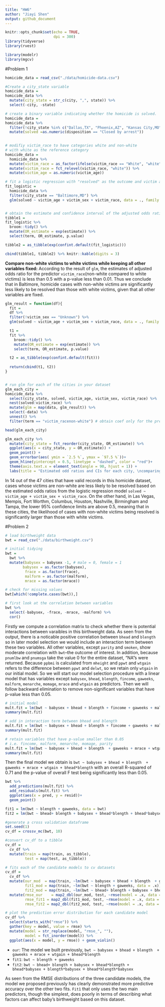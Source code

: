 ```yaml
---
title: "HW6"
author: "Jiayi Shen"
output: github_document
---
```


```r
knitr::opts_chunk$set(echo = TRUE,
                      dpi = 300)
library(tidyverse)
library(rvest)

library(modelr)
library(mgcv)
```


#Problem 1 
```r
homicide_data = read_csv("./data/homicide-data.csv")
```

```r
#Create a city_state variable
homicide_data =
homicide_data %>% 
  mutate(city_state = str_c(city, ",", state)) %>% 
  select(-city, -state)

# create a binary variable indicating whether the homicide is solved. 
homicide_data =
homicide_data %>% 
  filter(!city_state %in% c("Dallas,TX", "Phoenix,AZ", "Kansas City,MO", "Tulsa,AL")) %>% 
  mutate(solved =as.numeric(disposition == "Closed by arrest"))
  
```


```r
# modifiy victim_race to have categories white and non-white 
# with white as the reference category
homicide_data = 
  homicide_data %>% 
  mutate(victim_race = as_factor(ifelse(victim_race == "White", "white","non-white"))) %>% 
  mutate(victim_race = fct_relevel(victim_race, "white")) %>% 
  mutate(victim_age = as.numeric(victim_age)) 
```


```r
# fit a logistic regression with "resolved" as the outcome and victim age, sex and race as predictors
fit_logistic = 
  homicide_data %>% 
  filter(city_state == "Baltimore,MD") %>% 
  glm(solved ~ victim_age + victim_sex + victim_race, data = ., family = binomial()) 


# obtain the estimate and confidence interval of the adjusted odds ratio
tibble1 = 
fit_logistic %>% 
  broom::tidy() %>% 
  mutate(OR_estimate = exp(estimate)) %>% 
  select(term, OR_estimate, p.value)

tibble2 = as_tibble(exp(confint.default(fit_logistic)))

cbind(tibble1, tibble2) %>% knitr::kable(digits = 3)
```

**Compare non-white victims to white victims while keeping all other variables fixed:**
According to the result of `glm`, the estimates of adjusted odds ratio for the predictor `victim_race`(non-white compared to white victims) is less than 0.5 with a p-value less than 0.01. Thus we conclude that in Baltimore, homicide cases with non-white victims are significantly less likely to be resolved than those with white victims, given that all other variables are fixed. 


```r
glm_result = function(df){
  fit = 
  df %>% 
  filter(!victim_sex == "Unknown") %>% 
  glm(solved ~ victim_age + victim_sex + victim_race, data = ., family = binomial()) 

  t1 = 
  fit %>% 
    broom::tidy() %>% 
    mutate(OR_estimate = exp(estimate)) %>% 
    select(term, OR_estimate, p.value)

  t2 = as_tibble(exp(confint.default(fit)))
  
  return(cbind(t1, t2))
}


# run glm for each of the cities in your dataset
glm_each_city = 
homicide_data %>% 
  select(city_state, solved, victim_age, victim_sex, victim_race) %>% 
  nest(solved:victim_race) %>%
  mutate(glm = map(data, glm_result)) %>% 
  select(-data) %>% 
  unnest() %>% 
  filter(term == "victim_racenon-white") # obtain coef only for the predictor "race"

head(glm_each_city)

```


```r
glm_each_city %>% 
  mutate(city_state = fct_reorder(city_state, OR_estimate)) %>% 
  ggplot(aes(x = city_state, y = OR_estimate)) +
  geom_point() +
  geom_errorbar(aes( ymin = `2.5 %`, ymax = `97.5 %`))+
  geom_hline(yintercept = 0.5, linetype = "dashed", color = "red")+
  theme(axis.text.x = element_text(angle = 90, hjust = 1)) +
  labs(title = "Estimated odd ratios and CIs for each city, \ncomparing non-white victims to white victims")
```

In 14 out of the 47 cities that have valid records in this homicide dataset, cases whose victims are non-white are less likely to be resolved based on the estimated odds ratios from the logistic regression model `solved ~ victim_age + victim_sex + victim_race`. On the other hand, in Las Vegas, Mempis, Fort Worthm, Columbus, Houston, Nashville, Birmingham and Tampa, the lower 95% confidence limits are above 0.5, meaning that in these cities, the likelihood of cases with non-white victims being resolved is significantly larger than those with white victims. 

#Problem 2
```r
# load birthweight data
bwt = read_csv("./data/birthweight.csv")

# initial tidying 
bwt = 
  bwt %>% 
  mutate(babysex = babysex -1, # male = 0, female = 1
        babysex = as.factor(babysex),
         frace = as.factor(frace),
         malform = as.factor(malform),
         mrace = as.factor(mrace))

# check for missing values
bwt[which(!complete.cases(bwt)),]        
```


```r
# first look at the correlation between variables
bwt %>% 
  select(-babysex, -frace, -mrace, -malform) %>% 
  cor()
```

Firstly we compute a correlation matrix to check whether there is potential interactions between varaibles in this birthweight data. As seen from the output, there is a noticable positive correlation between `bhead` and `blength` so in later model selection we would include an interaction term between these two variables. \n
All other variables, except `parity` and `smoken`, show moderate correlation with `bwt`--the outcome of interest. In addition, because `pnumlbw` and `pnumsga` take the value 0 for the entire dataset,  "NA"s were returned. \n
Because `ppbmi` is calculated from `mheight` and `ppwt` and `wtgain` refers to the difference between `ppwt` and `delwt`, so we retain only `wtgain` in our initial model. \n
So we will start our model selection procedure with a linear model that has variables except `babysex`, `bhead`, `blength`, `fincome`, `gaweeks`, `malform`, `menarche`, `momage`, `mrace` and `wtgain` as predictors. Then we will follow backward elimination to remove non-significant variables that have p-value less than 0.05.


```r
# initial model
mult.fit = lm(bwt ~ babysex + bhead + blength + fincome + gaweeks + malform+ menarche + momage+ mrace + wtgain, data = bwt)
summary(mult.fit)

# add in interaction term between bhead and blength
mult.fit = lm(bwt ~ babysex + bhead + blength + fincome + gaweeks + malform+ menarche + momage+ mrace + wtgain + bhead*blength, data = bwt)
summary(mult.fit) 

# retain variables that have p-value smaller than 0.05
# i.e. fincome, malform, menarche, momage, parity
mult.fit = lm(bwt ~ babysex + bhead + blength  + gaweeks + mrace + wtgain + bhead*blength, data = bwt)
summary(mult.fit)

```

Then the final model we obtain is `bwt ~ babysex + bhead + blength  + gaweeks + mrace + wtgain + bhead*blength` with an overall R-squared of 0.71 and the p-value of overall F test being significantly less than 0.05. 

```r
bwt %>% 
  add_predictions(mult.fit) %>% 
  add_residuals(mult.fit) %>% 
  ggplot(aes(x = pred, y = resid))+
  geom_point()
```


```r
fit1 = lm(bwt ~ blength + gaweeks, data = bwt)
fit2 = lm(bwt ~ bhead+ blength + babysex + bhead*blength + bhead*babysex + blength*babysex + bhead*blength*babysex, data = bwt)

```


```r
#generate a cross validation dataframe
set.seed(1)
cv_df = crossv_mc(bwt, 10) 

#convert cv_df to a tibble
cv_df =
  cv_df %>% 
  mutate(train = map(train, as_tibble),
         test = map(test, as_tibble))

# fits each of the candidate models to cv datasets
cv_df = 
  cv_df %>% 
  mutate(our_mod  = map(train, ~lm(bwt ~ babysex + bhead + blength  + gaweeks + mrace + wtgain + bhead*blength, data = .x)),
         fit1_mod = map(train, ~lm(bwt ~ blength + gaweeks, data = .x)),
         fit2_mod = map(train, ~lm(bwt ~ bhead+ blength + babysex + bhead*blength + bhead*babysex + blength*babysex + bhead*blength*babysex, data = .x))) %>% 
  mutate(rmse_our    = map2_dbl(our_mod, test, ~rmse(model = .x, data = .y)),
         rmse_fit1 = map2_dbl(fit1_mod, test, ~rmse(model = .x, data = .y)),
         rmse_fit2 = map2_dbl(fit2_mod, test, ~rmse(model = .x, data = .y)))

# plot the prediction error distribution for each candidate model
cv_df %>% 
  select(starts_with("rmse")) %>% 
  gather(key = model, value = rmse) %>% 
  mutate(model = str_replace(model, "rmse_", ""),
         model = fct_inorder(model)) %>% 
  ggplot(aes(x = model, y = rmse)) + geom_violin()
```

- `our`: The model we built previously, `bwt ~ babysex + bhead + blength  + gaweeks + mrace + wtgain + bhead*blength`
- `fit1`: `bwt ~ blength + gaweeks`
- `fit2`: `bwt ~ bhead+ blength + babysex + bhead*blength + bhead*babysex + blength*babysex + bhead*blength*babysex`

As seen from the RMSE distributions of the three candidate models, the model we proposed previously has clearly demonstrated more predictive accuracy over the other two fits. `Fit1` that only uses the two main predictors, though the simplest, does poorly in terms of describing what factors can affect baby's birthweight based on this dataset.
